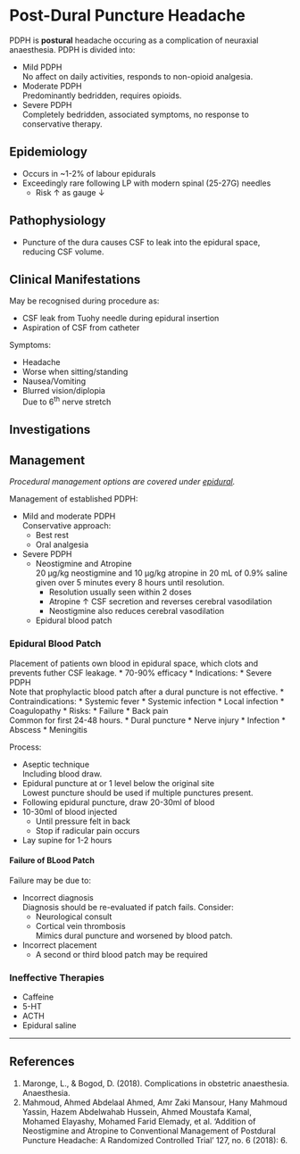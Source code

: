# Post-Dural Puncture Headache

PDPH is **postural** headache occuring as a complication of neuraxial anaesthesia. PDPH is divided into:

* Mild PDPH  
No affect on daily activities, responds to non-opioid analgesia.
* Moderate PDPH  
Predominantly bedridden, requires opioids.
* Severe PDPH  
Completely bedridden, associated symptoms, no response to conservative therapy.


## Epidemiology

* Occurs in ~1-2% of labour epidurals
* Exceedingly rare following LP with modern spinal (25-27G) needles
	* Risk ↑ as gauge ↓


## Pathophysiology

* Puncture of the dura causes CSF to leak into the epidural space, reducing CSF volume.

## Clinical Manifestations

May be recognised during procedure as:

* CSF leak from Tuohy needle during epidural insertion
* Aspiration of CSF from catheter

Symptoms:

* Headache
* Worse when sitting/standing
* Nausea/Vomiting
* Blurred vision/diplopia  
Due to 6^th^ nerve stretch

## Investigations



## Management

*Procedural management options are covered under [epidural](/anaesthesia/regional/epidural.md).*

Management of established PDPH:

* Mild and moderate PDPH  
Conservative approach:
	* Best rest
	* Oral analgesia

* Severe PDPH  
	* Neostigmine and Atropine  
	 20 µg/kg neostigmine and 10 µg/kg atropine in 20 mL of 0.9% saline given over 5 minutes every 8 hours until resolution.
	 	* Resolution usually seen within 2 doses
	 	* Atropine ↑ CSF secretion and reverses cerebral vasodilation
	 	* Neostigmine also reduces cerebral vasodilation
	* Epidural blood patch

### Epidural Blood Patch  

Placement of patients own blood in epidural space, which clots and prevents futher CSF leakage.
* 70-90% efficacy
* Indications:
	* Severe PDPH  
	Note that prophylactic blood patch after a dural puncture is not effective.
* Contraindications:
	* Systemic fever
	* Systemic infection
	* Local infection
	* Coagulopathy
* Risks:
	* Failure
	* Back pain  
	Common for first 24-48 hours.
	* Dural puncture
	* Nerve injury
	* Infection
		* Abscess
		* Meningitis

Process:

* Aseptic technique  
Including blood draw.
* Epidural puncture at or 1 level below the original site  
Lowest puncture should be used if multiple punctures present.
* Following epidural puncture, draw 20-30ml of blood
* 10-30ml of blood injected  
	* Until pressure felt in back
	* Stop if radicular pain occurs
* Lay supine for 1-2 hours


#### Failure of BLood Patch

Failure may be due to:

* Incorrect diagnosis  
Diagnosis should be re-evaluated if patch fails. Consider:
	* Neurological consult
	* Cortical vein thrombosis  
	Mimics dural puncture and worsened by blood patch.
* Incorrect placement
	* A second or third blood patch may be required


### Ineffective Therapies

* Caffeine
* 5-HT
* ACTH
* Epidural saline


---

## References

1. Maronge, L., & Bogod, D. (2018). Complications in obstetric anaesthesia. Anaesthesia.
2. Mahmoud, Ahmed Abdelaal Ahmed, Amr Zaki Mansour, Hany Mahmoud Yassin, Hazem Abdelwahab Hussein, Ahmed Moustafa Kamal, Mohamed Elayashy, Mohamed Farid Elemady, et al. ‘Addition of Neostigmine and Atropine to Conventional Management of Postdural Puncture Headache: A Randomized Controlled Trial’ 127, no. 6 (2018): 6.
